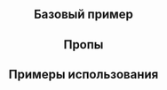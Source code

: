 
<Meta of={TooltipStories} />

<Header
  component="Tooltip"
  guides="https://guides.kontur.ru/components/popup-elements/tooltip/"
  figma="https://www.figma.com/file/87ScqxPzJpF9DcVBNYWOjM/%E2%9A%A1-Kontur-UI-Modern-Layout?node-id=230%3A5039"
/>

<Description />

## Базовый пример

<Primary />

## Пропы

<PropsTable />

## Примеры использования

<Stories title="" includePrimary={false} />
